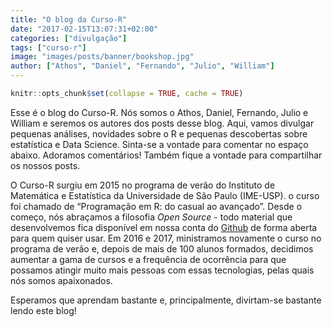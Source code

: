 ```yaml
---
title: "O blog da Curso-R"
date: "2017-02-15T13:07:31+02:00"
categories: ["divulgação"]
tags: ["curso-r"]
image: "images/posts/banner/bookshop.jpg"
author: ["Athos", "Daniel", "Fernando", "Julio", "William"]
---
```


```r
knitr::opts_chunk$set(collapse = TRUE, cache = TRUE)
```

Esse é o blog do Curso-R. Nós somos o Athos, Daniel, Fernando, Julio e William e 
seremos os autores dos posts desse blog. Aqui, vamos divulgar pequenas análises, 
novidades sobre o R e pequenas descobertas sobre estatística e Data Science. 
Sinta-se a vontade para comentar no espaço abaixo. Adoramos comentários! Também 
fique a vontade para compartilhar os nossos posts.

O Curso-R surgiu em 2015 no programa de verão do Instituto de 
Matemática e Estatística da Universidade de São Paulo (IME-USP). o curso foi chamado de
"Programação em R: do casual ao avançado". Desde o começo, nós abraçamos a filosofia
*Open Source* - todo material que desenvolvemos fica disponível em nossa conta do 
[Github](https://github.com/curso-r/) de forma aberta para quem quiser usar. 
Em 2016 e 2017, ministramos novamente o curso no programa de verão e, depois de mais de 100 alunos formados, decidimos aumentar a gama de cursos e a frequência de ocorrência para que possamos atingir muito mais pessoas com essas tecnologias, pelas quais nós somos apaixonados.

Esperamos que aprendam bastante e, principalmente, divirtam-se bastante lendo este blog!



